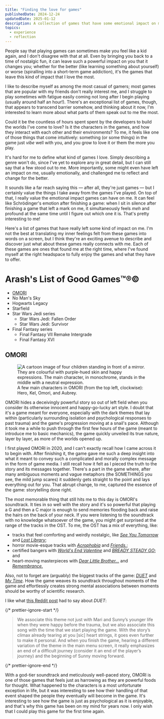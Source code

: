 ```yaml
---
title: "Finding the love for games"
publishedDate: 2024-12-24
updatedDate: 2025-01-12
description: A collection of games that have some emotional impact on me, along with what I feel about games and how I explore them.
topics:
  - experience
  - reflection
---
```



People say that playing games can sometimes make you feel like a kid again, and I don't disagree with that at all. Even by bringing you back to a time of nostalgic fun, it can leave such a powerful impact on you that it changes you; whether for the better (like learning something about yourself) or worse (spiralling into a short-term game addiction), it's the games that leave this kind of impact that I love the most.

I like to describe myself as among the most casual of gamers; most games that are popular with my friends don't really interest me, and I struggle to play sometimes with fatigue easily coming not long after I begin playing (usually around half an hour!). There's an exceptional list of games, though, that appears to transcend barrier somehow, and thinking about it now, I'm interested to learn more about what parts of them speak out to me the most.

Could it be the countless of hours spent spent by the developers to build the worlds I've come to love? Is it the characters in the games, and how they interact with each other and their environments? To me, it feels like one of those things that come intuitively: something (or some things) in the game just _vibe_ well with you, and you grow to love it or them the more you play.

It's hard for me to define what kind of games I love. Simply describing a genre won't do, since I've yet to explore any in great detail, but I can still say that a few stood out to me. More importantly, some might even have left an impact on me, usually emotionally, and challenged me to reflect and change for the better.

It sounds like a far reach saying this — after all, they're just games — but I certainly value the things I take away from the games I've played. On top of that, I really value the emotional impact games can have on me. It can feel like Schrödinger's emotion after finishing a game: when I sit in silence after finishing a game that left a mark on me, it simultaneously feels _meh_ and profound at the same time until I figure out which one it is. That's pretty interesting to me!

Here's a list of games that have really left some kind of impact on me. I'm not the best at translating my inner feelings felt from these games into words on a screen, but I think they're an exciting avenue to describe and discover just what about these games really connects with me. Each of these games are ones that found me at the right time, where I've found myself at the right headspace to fully enjoy the games and what they have to offer.

# Arash's List of Good Games™️®️©️

- [OMORI](#omori)
- No Man's Sky
- Hogwarts Legacy
- Starfield
- Star Wars Jedi series
  - Star Wars Jedi: Fallen Order
  - Star Wars Jedi: Survivor
- Final Fantasy series
  - Final Fantasy VII Remake Intergrade
  - Final Fantasy XVI

## OMORI

<figure>
  <img
    src="/images/finding-the-love-for-games/omori-mirror.gif"
    alt="A cartoon image of four children standing in front of a mirror. They are colourful with purple-hued skin and happy expressions. The main character, in monochrome, stands in the middle with a neutral expression."
  />
  <figcaption>
    A few main characters in OMORI (from the top left, clockwise): Hero, Kel,
    Omori, and Aubrey.
  </figcaption>
</figure>

OMORI hides a deceivingly powerful story so out of left field when you consider its otherwise innocent and happy-go-lucky art style. I doubt that it's a game meant for everyone, especially with the dark themes that lay within (particularly surrounding isolation and psychological responses to past trauma) and the game's progression moving at a snail's pace. Although it took me a while to push through the first few hours of the game (meant to introduce me to basic mechanics), the game quickly unveiled its true nature, layer by layer, as more of the worlds opened up.

I first played OMORI in 2020, and I can't exactly recall how I came across it to begin with. After finishing it, the game gave me such a deep insight into what it meant to convey such a complicated and morally complex message in the form of game media. I still recall how it felt as I pieced the truth to the story and its messages together. There's a part in the game where, after many ambiguous moments and vague metaphors (<Spoiler title={null}>the SOMETHINGS you see</Spoiler>, the mild jump scares) it suddenly gets straight to the point and lays everything out for you. That abrupt change, to me, captured the essence of the game: storytelling done right.

The most memorable thing that still hits me to this day is OMORI's soundtrack. It ties in so well with the story and it's so powerful that playing a G and then a C major is enough to send memories flooding back and raise the hairs on the back of your neck. If you were listening to the soundtrack with no knowledge whatsoever of the game, you might get surprised at the range of the tracks in the OST. To me, the OST has a mix of everything, like:

- tracks that feel comforting and weirdly nostalgic, like [_See You Tomorrow_](https://youtu.be/MQYmjpdA_Pw?si=4hhFIL3_6NoECA_D) and [_Lost Library_](https://youtu.be/31jhk_A3mYk?si=bvXsD3WaOjKAiWX3);
- horror movie-esque tracks with [_Acrophobia_](https://youtu.be/wMfwS3xsH0s?si=L8qH6TXDxU_vohRb) and [_Friends._](https://youtu.be/FT4cMYqiOng?si=9PPFGdC-TBoYzTsa);
- certified bangers with [_World's End Valentine_](https://youtu.be/rlQd9qWKjLM?si=2MTkAPGSZTYXgMkW) and [_BREADY STEADY GO_](https://youtu.be/QL_MA9kQ-0o?si=EMDpu2DJrgpKbXEc); and
- heart-moving masterpieces with [_Dear Little Brother..._](https://youtu.be/t3b52Z2qtfw?si=I2dvw0s6eWt1Ko5Y) and [_Remembrance._](https://youtu.be/4f1v9u2Jbg8?si=DomCixYTSQygdEqS)

Also, not to forget are (arguably) the biggest tracks of the game: [_DUET_](https://youtu.be/8ya9EhvcNsA?si=GPgz5hxiWlXa9Gh2) and [_My Time_](https://youtu.be/FdmELnpjTpw?si=1Rh3EfiqkEs97zhl). How the game weaves its soundtrack throughout moments of the game and effortlessly creates strong mental associations between moments should be worthy of scientific research.

I like what [this Reddit post](https://www.reddit.com/r/OMORI/comments/s1a2j5/what_makes_final_duet_so_emotional_analysis) had to say about _DUET_:

{/* prettier-ignore-start */}

<blockquote>
  We associate this theme <Spoiler title={null} showIcon={false}>not just with Mari and Sunny’s younger life when they were happy before the trauma, but we also associate this song with the time that we start playing the game.</Spoiler> With the story’s climax already tearing at you [sic] heart strings, it goes even further to make it personal. <Spoiler title={null} showIcon={false}>And when you finish the game, hearing a different variation of the theme in the main menu screen, it really emphasizes an end of a difficult journey (consider it an end of the player’s journey) and the beginning of Sunny moving forward.</Spoiler>
</blockquote>

{/* prettier-ignore-end */}

With a god-tier soundtrack and meticulously well-paced story, OMORI is one of those games that feels just as harrowing as they are powerful foods for thought. What happened to the characters is a most unfortunate exception in life, but it was interesting to see how their handling of that event shaped the people they eventually will become in the game. It's interesting to see how the game is just as psychological as it is enjoyable, and that's why this game has been on my mind for years now. I only wish that I could play this game for the first time again.

